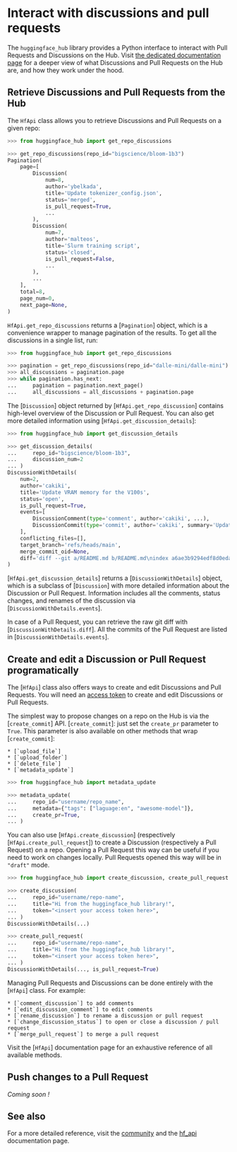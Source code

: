 # Interact with discussions and pull requests

The `huggingface_hub` library provides a Python interface to interact with Pull Requests and Discussions on the Hub.
Visit [the dedicated documentation page](https://huggingface.co/docs/hub/repositories-pull-requests-discussions)
for a deeper view of what Discussions and Pull Requests on the Hub are, and how they work under the hood.

## Retrieve Discussions and Pull Requests from the Hub

The `HfApi` class allows you to retrieve Discussions and Pull Requests on a given repo:

```python
>>> from huggingface_hub import get_repo_discussions

>>> get_repo_discussions(repo_id="bigscience/bloom-1b3")
Pagination(
    page=[
        Discussion(
            num=8,
            author='ybelkada',
            title='Update tokenizer_config.json',
            status='merged',
            is_pull_request=True,
            ...
        ),
        Discussion(
            num=7,
            author='malteos',
            title='Slurm training script',
            status='closed',
            is_pull_request=False,
            ...
        ),
        ...
    ],
    total=8,
    page_num=0,
    next_page=None,
)
```

`HfApi.get_repo_discussions` returns a [`Pagination`] object, which is a convenience wrapper to manage pagination
of the results. To get all the discussions in a single list, run:

```python
>>> from huggingface_hub import get_repo_discussions

>>> pagination = get_repo_discussions(repo_id="dalle-mini/dalle-mini")
>>> all_discussions = pagination.page
>>> while pagination.has_next:
...     pagination = pagination.next_page()
...     all_discussions = all_discussions + pagination.page
```

The [`Discussion`] object returned by [`HfApi.get_repo_discussion`] contains high-level overview of the
Discussion or Pull Request. You can also get more detailed information using [`HfApi.get_discussion_details`]:

```python
>>> from huggingface_hub import get_discussion_details

>>> get_discussion_details(
...     repo_id="bigscience/bloom-1b3",
...     discussion_num=2
... )
DiscussionWithDetails(
    num=2,
    author='cakiki',
    title='Update VRAM memory for the V100s',
    status='open',
    is_pull_request=True,
    events=[
        DiscussionComment(type='comment', author='cakiki', ...),
        DiscussionCommit(type='commit', author='cakiki', summary='Update VRAM memory for the V100s', oid='1256f9d9a33fa8887e1c1bf0e09b4713da96773a', ...),
    ],
    conflicting_files=[],
    target_branch='refs/heads/main',
    merge_commit_oid=None,
    diff='diff --git a/README.md b/README.md\nindex a6ae3b9294edf8d0eda0d67c7780a10241242a7e..3a1814f212bc3f0d3cc8f74bdbd316de4ae7b9e3 100644\n--- a/README.md\n+++ b/README.md\n@@ -132,7 +132,7 [...]',
)
```

[`HfApi.get_discussion_details`] returns a [`DiscussionWithDetails`] object, which is a subclass of [`Discussion`]
with more detailed information about the Discussion or Pull Request. Information includes all the comments, status changes,
and renames of the discussion via [`DiscussionWithDetails.events`].

In case of a Pull Request, you can retrieve the raw git diff with [`DiscussionWithDetails.diff`]. All the commits of the
Pull Request are listed in [`DiscussionWithDetails.events`].


## Create and edit a Discussion or Pull Request programatically

The [`HfApi`] class also offers ways to create and edit Discussions and Pull Requests.
You will need an [access token](https://huggingface.co/docs/hub/security-tokens) to create and edit Discussions
or Pull Requests.

The simplest way to propose changes on a repo on the Hub is via the [`create_commit`] API. [`create_commit`]: just 
set the `create_pr` parameter to `True`. This parameter is also available on other methods that wrap [`create_commit`]:

    * [`upload_file`]
    * [`upload_folder`]
    * [`delete_file`]
    * [`metadata_update`]

```python
>>> from huggingface_hub import metadata_update

>>> metadata_update(
...     repo_id="username/repo_name",
...     metadata={"tags": ["laguage:en", "awesome-model"]},
...     create_pr=True,
... )
```

You can also use [`HfApi.create_discussion`] (respectively [`HfApi.create_pull_request`]) to create a Discussion (respectively a Pull Request) on a repo.
Opening a Pull Request this way can be useful if you need to work on changes locally. Pull Requests opened this way will be in `"draft"` mode.

```python
>>> from huggingface_hub import create_discussion, create_pull_request

>>> create_discussion(
...     repo_id="username/repo-name",
...     title="Hi from the huggingface_hub library!",
...     token="<insert your access token here>",
... )
DiscussionWithDetails(...)

>>> create_pull_request(
...     repo_id="username/repo-name",
...     title="Hi from the huggingface_hub library!",
...     token="<insert your access token here>",
... )
DiscussionWithDetails(..., is_pull_request=True)
```

Managing Pull Requests and Discussions can be done entirely with the [`HfApi`] class. For example:

    * [`comment_discussion`] to add comments
    * [`edit_discussion_comment`] to edit comments
    * [`rename_discussion`] to rename a discussion or pull request
    * [`change_discussion_status`] to open or close a discussion / pull request
    * [`merge_pull_request`] to merge a pull request


Visit the [`HfApi`] documentation page for an exhaustive reference of all available methods.

## Push changes to a Pull Request

*Coming soon !*

## See also

For a more detailed reference, visit the [community](/source/package_reference/community) and the [hf_api](/source/package_reference/hf_api) documentation page.
